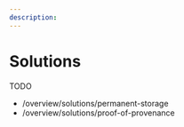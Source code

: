 ```yaml
---
description:
---
```


# Solutions

TODO

-   /overview/solutions/permanent-storage
-   /overview/solutions/proof-of-provenance
